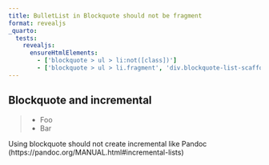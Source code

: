 ```yaml
---
title: BulletList in Blockquote should not be fragment 
format: revealjs
_quarto:
  tests:
    revealjs:
      ensureHtmlElements:
        - ['blockquote > ul > li:not([class])']
        - ['blockquote > ul > li.fragment', 'div.blockquote-list-scaffold']
---
```


## Blockquote and incremental

> * Foo
> * Bar

Using blockquote should not create incremental like Pandoc (https://pandoc.org/MANUAL.html#incremental-lists)